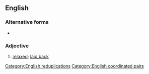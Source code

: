 {{also|loosey goosey}}
==English==

===Alternative forms===
* {{l|en|loosey goosey}}

===Adjective===
{{en-adj}}

# {{lb|en|US}} [[relaxed]]; [[laid back]]

[[Category:English reduplications]]
[[Category:English coordinated pairs]]